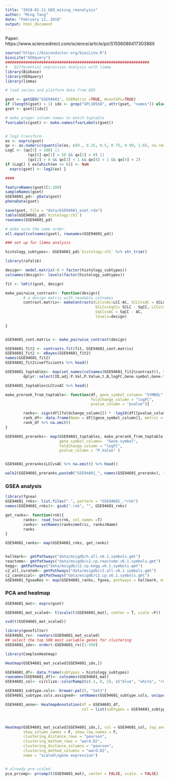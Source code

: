 ```yaml
---
title: "2018-02-11_GEO_mixing_reanalysis"
author: "Ming Tang"
date: "February 11, 2018"
output: html_document
---
```


Paper: https://www.sciencedirect.com/science/article/pii/S155608641730388X


```r
source("https://bioconductor.org/biocLite.R")
biocLite("GEOquery")
################################################################
#   Differential expression analysis with limma
library(Biobase)
library(GEOquery)
library(limma)

# load series and platform data from GEO

gset <- getGEO("GSE94601", GSEMatrix =TRUE, AnnotGPL=TRUE)
if (length(gset) > 1) idx <- grep("GPL10558", attr(gset, "names")) else idx <- 1
gset <- gset[[idx]]

# make proper column names to match toptable 
fvarLabels(gset) <- make.names(fvarLabels(gset))


# log2 transform
ex <- exprs(gset)
qx <- as.numeric(quantile(ex, c(0., 0.25, 0.5, 0.75, 0.99, 1.0), na.rm=T))
LogC <- (qx[5] > 100) ||
          (qx[6]-qx[1] > 50 && qx[2] > 0) ||
          (qx[2] > 0 && qx[2] < 1 && qx[4] > 1 && qx[4] < 2)
if (LogC) { ex[which(ex <= 0)] <- NaN
  exprs(gset) <- log2(ex) }

####

featureNames(gset)[1:100]
sampleNames(gset)
GSE94601_pd<- pData(gset)
phenoData(gset)

save(gset, file = "data/GSE94601_eset.rda")
table(GSE94601_pd$`histology:ch1`)
rownames(GSE94601_pd)

# make sure the same order.
all.equal(colnames(gset), rownames(GSE94601_pd))

### set up for limma analysis

histology_subtypes<- GSE94601_pd$`histology:ch1` %>% str_trim()

library(rafalib)

design<- model.matrix(~0 + factor(histology_subtypes))
colnames(design)<- levels(factor(histology_subtypes))

fit <- lmFit(gset, design)

make_pairwise_contrast<- function(design){
        # a design matrix with readable colnames
        contrast.matrix<- makeContrasts(LCCvsAC=LCC-AC, SCLCvsAC = SCLC - AC,
                                        SCLCvsSqCC= SCLC - SqCC, LCCvsSqCC= LCC-SqCC, 
                                        SqCCvsAC = SqCC - AC,
                                        levels=design)
        
}


GSE94601_cont.matrix <- make_pairwise_contrast(design)

GSE94601_fit2 <- contrasts.fit(fit, GSE94601_cont.matrix)
GSE94601_fit2 <- eBayes(GSE94601_fit2)
names(GSE94601_fit2)
GSE94601_fit2$coefficients %>% head()

GSE94601_toptables<- map(set_names(colnames(GSE94601_fit2$contrast)), function(x) topTable(GSE94601_fit2, coef = x, adjust="fdr", sort.by="B", number=Inf) %>%
        dplyr::select(ID,adj.P.Val,P.Value,t,B,logFC,Gene.symbol,Gene.title))

GSE94601_toptables$LCCvsAC %>% head()

make_prerank_from_toptable<- function(df, gene_symbol_column= "SYMBOL",
                                      foldchange_column = "logFC",
                                      pvalue_column = "pvalue"){

        ranks<- sign(df[[foldchange_column]]) * -log10(df[[pvalue_column]])
        rank_df<- data.frame(Name = df[[gene_symbol_column]], metric = ranks)
        rank_df %>% na.omit()
}

GSE94601_preranks<- map(GSE94601_toptables, make_prerank_from_toptable, 
                        gene_symbol_column=  "Gene.symbol",
                        foldchange_column = "logFC",
                        pvalue_column = "P.Value" )


GSE94601_preranks$LCCvsAC %>% na.omit() %>% head()

walk2(GSE94601_preranks,paste0("GSE94601_", names(GSE94601_preranks), ".rnk"), function(x, y) write_tsv( x = x, path = y))
```

### GSEA analysis

```r
library(fgsea)
GSE94601_rnks<- list.files(".", pattern = "GSE94601_.*rnk")
names(GSE94601_rnks)<- gsub(".rnk", "", GSE94601_rnks)

get_ranks<- function(rnk){
        ranks<- read_tsv(rnk, col_names =T)
        ranks<- setNames(ranks$metric, ranks$Name)
        ranks
}

GSE94601_ranks<- map(GSE94601_rnks, get_ranks)


hallmark<- gmtPathways("data/msigdb/h.all.v6.1.symbols.gmt")
reactome<- gmtPathways("data/msigdb/c2.cp.reactome.v6.1.symbols.gmt")
kegg<- gmtPathways("data/msigdb/c2.cp.kegg.v6.1.symbols.gmt")
c2_all_curated<- gmtPathways("data/msigdb/c2.all.v6.1.symbols.gmt")
c2_canonical<- gmtPathways("data/msigdb/c2.cp.v6.1.symbols.gmt")
GSE94601_fgseaRes <- map(GSE94601_ranks, fgsea, pathways = hallmark, minSize=15, maxSize=500, nperm=2000)
```
### PCA and heatmap

```r
GSE94601_mat<- exprs(gset)

GSE94601_mat_scaled<- t(scale(t(GSE94601_mat), center = T, scale =F))

svd(t(GSE94601_mat_scaled))

library(genefilter)
GSE94601_rv<- rowVars(GSE94601_mat_scaled)
## select the top 500 most variable genes for clustering
GSE94601_idx<- order(-GSE94601_rv)[1:500]

library(ComplexHeatmap)

Heatmap(GSE94601_mat_scaled[GSE94601_idx,])

GSE94601_df<- data.frame(subtypes = histology_subtypes)
rownames(GSE94601_df)<- colnames(GSE94601_mat)
GSE94601_col<- circlize::colorRamp2(c(-2, 0, 2), c("blue", "white", "red"))

GSE94601_subtype.cols<- brewer.pal(5, "Set1")
GSE94601_subtype.cols.assigned<- setNames(GSE94601_subtype.cols, unique(as.character(histology_subtypes)))

GSE94601_anno<- HeatmapAnnotation(df = GSE94601_df, 
                                  col = list(subtypes = GSE94601_subtype.cols.assigned))



Heatmap(GSE94601_mat_scaled[GSE94601_idx,], col = GSE94601_col, top_annotation = GSE94601_anno,
        show_column_names = F, show_row_names = F, 
        clustering_distance_rows = "pearson",
        clustering_method_rows = "ward.D2",
        clustering_distance_columns = "pearson",
        clustering_method_columns = "ward.D2",
        name = "scaled\ngene expression")


# already pre-scaled
pca_prcomp<- prcomp(t(GSE94601_mat), center = FALSE, scale. = FALSE)
```

